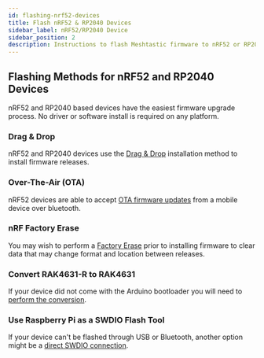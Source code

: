 ```yaml
---
id: flashing-nrf52-devices
title: Flash nRF52 & RP2040 Devices
sidebar_label: nRF52/RP2040 Device
sidebar_position: 2
description: Instructions to flash Meshtastic firmware to nRF52 or RP2040 chipset devices.
---
```


## Flashing Methods for nRF52 and RP2040 Devices

nRF52 and RP2040 based devices have the easiest firmware upgrade process. No driver or software install is required on any platform.

### Drag & Drop
nRF52 and RP2040 devices use the [Drag & Drop](/docs/support-troubleshooting/flashing-firmware/nrf52/drag-n-drop) installation method to install firmware releases.

### Over-The-Air (OTA)
nRF52 devices are able to accept [OTA firmware updates](/docs/support-troubleshooting/flashing-firmware/nrf52/ota) from a mobile device over bluetooth.

### nRF Factory Erase
You may wish to perform a [Factory Erase](/docs/support-troubleshooting/flashing-firmware/nrf52/nrf52-erase) prior to installing firmware to clear data that may change format and location between releases.

### Convert RAK4631-R to RAK4631
If your device did not come with the Arduino bootloader you will need to [perform the conversion](/docs/support-troubleshooting/flashing-firmware/nrf52/convert-rak4631r).

### Use Raspberry Pi as a SWDIO Flash Tool
If your device can't be flashed through USB or Bluetooth, another option might be a [direct SWDIO connection](/docs/support-troubleshooting/flashing-firmware/nrf52/swdio).

